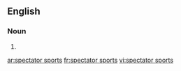 ==English==

===Noun===
{{head|en|noun plural form|head=[[spectator]] [[sport]]s}}

# {{plural of|spectator sport|lang=en}}

[[ar:spectator sports]]
[[fr:spectator sports]]
[[vi:spectator sports]]